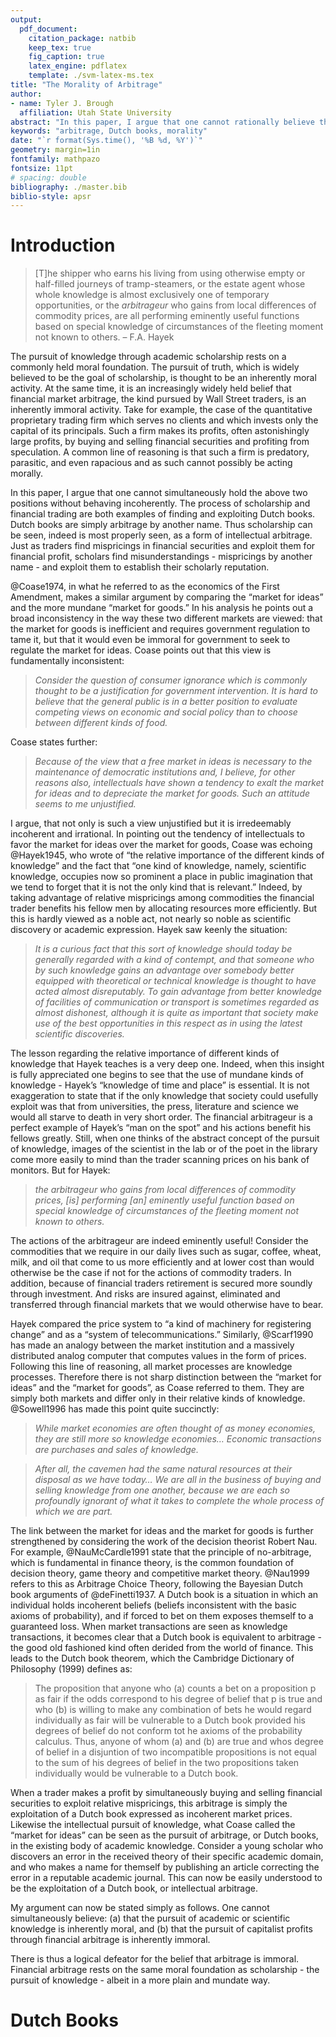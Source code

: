 ```yaml
---
output: 
  pdf_document:
    citation_package: natbib
    keep_tex: true
    fig_caption: true
    latex_engine: pdflatex
    template: ./svm-latex-ms.tex
title: "The Morality of Arbitrage"
author:
- name: Tyler J. Brough
  affiliation: Utah State University
abstract: "In this paper, I argue that one cannot rationally believe that financial arbitrage is an inherently immoral pursuit, while simultaneously believing that the pursuit of academic knowledge is an inherently moral pursuit. I argue that these two seemingly separate activities are really one and the same. Further those that do hold such contradictory beliefs are behaving incoherently and have a Dutch book made against them."
keywords: "arbitrage, Dutch books, morality"
date: "`r format(Sys.time(), '%B %d, %Y')`"
geometry: margin=1in
fontfamily: mathpazo
fontsize: 11pt
# spacing: double
bibliography: ./master.bib
biblio-style: apsr
---
```


# Introduction

> [T]he shipper who earns his living from using otherwise empty or half-filled journeys of tramp-steamers, or the estate
> agent whose whole knowledge is almost exclusively one of temporary opportunities, or the *arbitrageur* who gains from
> local differences of commodity prices, are all performing eminently useful functions based on special knowledge of
> circumstances of the fleeting moment not known to others.
	-- F.A. Hayek

The pursuit of knowledge through academic scholarship rests on a commonly held moral foundation. The pursuit of truth, which is widely believed to be the goal of scholarship, is thought to be an inherently moral activity. At the same time, it is an increasingly widely held belief that financial market arbitrage, the kind pursued by Wall Street traders, is an inherently immoral activity. Take for example, the case of the quantitative proprietary trading firm which serves no clients and which invests only the capital of its principals. Such a firm makes its profits, often astonishingly large profits, by buying and selling financial securities and profiting from speculation. A common line of reasoning is that such a firm is predatory, parasitic, and even rapacious and as such cannot possibly be acting morally. 

In this paper, I argue that one cannot simultaneously hold the above two positions without behaving incoherently. The process of scholarship and financial trading are both examples of finding and exploiting Dutch books. Dutch books are simply arbitrage by another name. Thus scholarship can be seen, indeed is most properly seen, as a form of intellectual arbitrage. Just as traders find mispricings in financial securities and exploit them for financial profit, scholars find misunderstandings - mispricings by another name - and exploit them to establish their scholarly reputation. 

@Coase1974, in what he referred to as the economics of the First Amendment, makes a similar argument by comparing the "market for ideas" and the more mundane "market for goods." In his analysis he points out a broad inconsistency in the way these two different markets are viewed: that the market for goods is inefficient and requires government regulation to tame it, but that it would even be immoral for government to seek to regulate the market for ideas. Coase points out that this view is fundamentally inconsistent:

> _Consider the question of consumer ignorance which is commonly thought to be a justification for government intervention. It is hard to believe that the general public is in a better position to evaluate competing views on economic and social policy than to choose between different kinds of food._

Coase states further:

> _Because of the view that a free market in ideas is necessary to the maintenance of democratic institutions and, I believe, for other reasons also, intellectuals have shown a tendency to exalt the market for ideas and to depreciate the market for goods. Such an attitude seems to me unjustified._

I argue, that not only is such a view unjustified but it is irredeemably incoherent and irrational. In pointing out the tendency of intellectuals to favor the market for ideas over the market for goods, Coase was echoing @Hayek1945, who wrote of "the relative importance of the different kinds of knowledge" and the fact that "one kind of knowledge, namely, scientific knowledge, occupies now so prominent a place in public imagination that we tend to forget that it is not the only kind that is relevant." Indeed, by taking advantage of relative mispricings among commodities the financial trader benefits his fellow men by allocating resources more efficiently. But this is hardly viewed as a noble act, not nearly so noble as scientific discovery or academic expression. Hayek saw keenly the situation:

> _It is a curious fact that this sort of knowledge should today be generally regarded with a kind of contempt, and that someone who by such knowledge gains an advantage over somebody better equipped with theoretical or technical knowledge is thought to have acted almost disreputably. To gain advantage from better knowledge of facilities of communication or transport is sometimes regarded as almost dishonest, although it is quite as important that society make use of the best opportunities in this respect as in using the latest scientific discoveries._

The lesson regarding the relative importance of different kinds of knowledge that Hayek teaches is a very deep one. Indeed, when this insight is fully appreciated one begins to see that the use of mundane kinds of knowledge - Hayek's "knowledge of time and place" is essential. It is not exaggeration to state that if the only knowledge that society could usefully exploit was that from universities, the press, literature and science we would all starve to death in very short order. The financial arbitrageur is a perfect example of Hayek's "man on the spot" and his actions benefit his fellows greatly. Still, when one thinks of the abstract concept of the pursuit of knowledge, images of the scientist in the lab or of the poet in the library come more easily to mind than the trader scanning prices on his bank of monitors. But for Hayek:

> _the arbitrageur who gains from local differences of commodity prices, [is] performing [an] eminently useful function based on special knowledge of circumstances of the fleeting moment not known to others._

The actions of the arbitrageur are indeed eminently useful! Consider the commodities that we require in our daily lives such as sugar, coffee, wheat, milk, and oil that come to us more efficiently and at lower cost than would otherwise be the case if not for the actions of commodity traders. In addition, because of financial traders retirement is secured more soundly through investment. And risks are insured against, eliminated and transferred through financial markets that we would otherwise have to bear. 

Hayek compared the price system to "a kind of machinery for registering change" and as a "system of telecommunications." Similarly, @Scarf1990 has made an analogy between the market institution and a massively distributed analog computer that computes values in the form of prices. Following this line of reasoning, all market processes are knowledge processes. Therefore there is not sharp distinction between the "market for ideas" and the "market for goods", as Coase referred to them. They are simply both markets and differ only in their relative kinds of knowledge. @Sowell1996 has made this point quite succinctly:

> _While market economies are often thought of as money economies, they are still more so knowledge economies... Economic transactions are purchases and sales of knowledge._

> _After all, the cavemen had the same natural resources at their disposal as we have today... We are all in the business of buying and selling knowledge from one another, because we are each so profoundly ignorant of what it takes to complete the whole process of which we are part._

The link between the market for ideas and the market for goods is further strengthened by considering the work of the decision theorist Robert Nau. For example, @NauMcCardle1991 state that the principle of no-arbitrage, which is fundamental in finance theory, is the common foundation of decision theory, game theory and competitive market theory. @Nau1999 refers to this as Arbitrage Choice Theory, following the Bayesian Dutch book arguments of @deFinetti1937. A Dutch book is a situation in which an individual holds incoherent beliefs (beliefs inconsistent with the basic axioms of probability), and if forced to bet on them exposes themself to a guaranteed loss. When market transactions are seen as knowledge transactions, it becomes clear that a Dutch book is equivalent to arbitrage - the good old fashioned kind often derided from the world of finance. This leads to the Dutch book theorem, which the Cambridge Dictionary of Philosophy (1999) defines as:

> The proposition that anyone who (a) counts a bet on a proposition p as fair if the odds correspond to his degree of belief that p is true and who (b) is willing to make any combination of bets he would regard individually as fair will be vulnerable to a Dutch book provided his degrees of belief do not conform tot he axioms of the probability calculus. Thus, anyone of whom (a) and (b) are true and whos degree of belief in a disjuntion of two incompatible propositions is not equal to the sum of his degrees of belief in the two propositions taken individually would be vulnerable to a Dutch book.

When a trader makes a profit by simultaneously buying and selling financial securities to exploit relative mispricings, this arbitrage is simply the exploitation of a Dutch book expressed as incoherent market prices. Likewise the intellectual pursuit of knowledge, what Coase called the "market for ideas" can be seen as the pursuit of arbitrage, or Dutch books, in the existing body of academic knowledge. Consider a young scholar who discovers an error in the received theory of their specific academic domain, and who makes a name for themself by publishing an article correcting the error in a reputable academic journal. This can now be easily understood to be the exploitation of a Dutch book, or intellectual arbitrage. 

My argument can now be stated simply as follows. One cannot simultaneously believe: (a) that the pursuit of academic or scientific knowledge is inherently moral, and (b) that the pursuit of capitalist profits through financial arbitrage is inherently immoral.
 
There is thus a logical defeator for the belief that arbitrage is immoral. Financial arbitrage rests on the same moral foundation as scholarship - the pursuit of knowledge - albeit in a more plain and mundate way. 


# Dutch Books


# 


<!--
# References
\setlength{\parindent}{-0.2in}
\setlength{\leftskip}{0.2in}
\setlength{\parskip}{8pt}
\vspace*{-0.2in}
\noindent
-->
